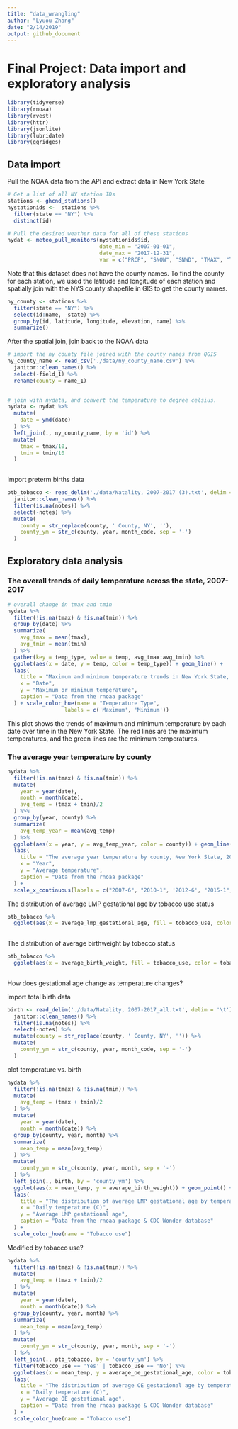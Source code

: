 ```yaml
---
title: "data_wrangling"
author: "Lyuou Zhang"
date: "2/14/2019"
output: github_document
---
```


# Final Project: Data import and exploratory analysis

```r
library(tidyverse)
library(rnoaa)
library(rvest)
library(httr)
library(jsonlite)
library(lubridate)
library(ggridges)
```

## Data import

Pull the NOAA data from the API and extract data in New York State

```r
# Get a list of all NY station IDs
stations <- ghcnd_stations()
nystationids <-  stations %>% 
  filter(state == "NY") %>% 
  distinct(id)

# Pull the desired weather data for all of these stations
nydat <- meteo_pull_monitors(nystationids$id, 
                             date_min = "2007-01-01", 
                             date_max = "2017-12-31", 
                             var = c("PRCP", "SNOW", "SNWD", "TMAX", "TMIN"))

```

Note that this dataset does not have the county names. To find the county for each station, we used the latitude and longitude of each station and spatially join with the NYS county shapefile in GIS to get the county names.

```r
ny_county <- stations %>% 
  filter(state == "NY") %>% 
  select(id:name, -state) %>% 
  group_by(id, latitude, longitude, elevation, name) %>% 
  summarize()

```

After the spatial join, join back to the NOAA data

```r
# import the ny county file joined with the county names from QGIS
ny_county_name <- read_csv('./data/ny_county_name.csv') %>% 
  janitor::clean_names() %>% 
  select(-field_1) %>% 
  rename(county = name_1)
 

# join with nydata, and convert the temperature to degree celsius.
nydata <- nydat %>% 
  mutate(
    date = ymd(date)
  ) %>% 
  left_join(., ny_county_name, by = 'id') %>% 
  mutate(
    tmax = tmax/10,
    tmin = tmin/10
  )
 
```

Import preterm births data


```r
ptb_tobacco <- read_delim('./data/Natality, 2007-2017 (3).txt', delim = '\t') %>% 
  janitor::clean_names() %>% 
  filter(is.na(notes)) %>% 
  select(-notes) %>% 
  mutate(
    county = str_replace(county, ' County, NY', ''),
    county_ym = str_c(county, year, month_code, sep = '-')
  )

```


## Exploratory data analysis 

### The overall trends of daily temperature across the state, 2007-2017

```r
# overall change in tmax and tmin
nydata %>% 
  filter(!is.na(tmax) & !is.na(tmin)) %>% 
  group_by(date) %>% 
  summarize(
    avg_tmax = mean(tmax),
    avg_tmin = mean(tmin)
  ) %>%
  gather(key = temp_type, value = temp, avg_tmax:avg_tmin) %>%
  ggplot(aes(x = date, y = temp, color = temp_type)) + geom_line() +
  labs(
    title = "Maximum and minimum temperature trends in New York State, 2007-2017",
    x = "Date",
    y = "Maximum or minimum temperature",
    caption = "Data from the rnoaa package"
  ) + scale_color_hue(name = "Temperature Type", 
                  labels = c('Maximum', 'Minimum'))

```

This plot shows the trends of maximum and minimum temperature by each date over time in the New York State. The red lines are the maximum temperatures, and the green lines are the minimum temperatures.

### The average year temperature by county

```r
nydata %>% 
  filter(!is.na(tmax) & !is.na(tmin)) %>% 
  mutate(
    year = year(date),
    month = month(date),
    avg_temp = (tmax + tmin)/2
  ) %>% 
  group_by(year, county) %>% 
  summarize(
    avg_temp_year = mean(avg_temp)
  ) %>% 
  ggplot(aes(x = year, y = avg_temp_year, color = county)) + geom_line() +
  labs(
    title = "The average year temperature by county, New York State, 2007-2017",
    x = "Year",
    y = "Average temperature",
    caption = "Data from the rnoaa package"
  ) +
  scale_x_continuous(labels = c("2007-6", "2010-1", '2012-6', "2015-1", '2017-6'))

```

The distribution of average LMP gestational age by tobacco use status

```r
ptb_tobacco %>%
  ggplot(aes(x = average_lmp_gestational_age, fill = tobacco_use, color = tobacco_use)) + geom_density(alpha = 0.5)
    
```

The distribution of average birthweight by tobacco status

```r

ptb_tobacco %>%
  ggplot(aes(x = average_birth_weight, fill = tobacco_use, color = tobacco_use)) + geom_density(alpha = 0.5)
    
```

How does gestational age change as temperature changes?

import total birth data

```r
birth <- read_delim('./data/Natality, 2007-2017_all.txt', delim = '\t') %>% 
  janitor::clean_names() %>% 
  filter(is.na(notes)) %>% 
  select(-notes) %>% 
  mutate(county = str_replace(county, ' County, NY', '')) %>% 
  mutate(
    county_ym = str_c(county, year, month_code, sep = '-')
  )

```

plot temperature vs. birth

```r

nydata %>% 
  filter(!is.na(tmax) & !is.na(tmin)) %>% 
  mutate(
    avg_temp = (tmax + tmin)/2
  ) %>% 
  mutate(
    year = year(date),
    month = month(date)) %>% 
  group_by(county, year, month) %>% 
  summarize(
    mean_temp = mean(avg_temp)
  ) %>% 
  mutate(
    county_ym = str_c(county, year, month, sep = '-')
  ) %>% 
  left_join(., birth, by = 'county_ym') %>% 
  ggplot(aes(x = mean_temp, y = average_birth_weight)) + geom_point() + geom_smooth() +
  labs(
    title = "The distribution of average LMP gestational age by temperature",
    x = "Daily temperature (C)",
    y = "Average LMP gestational age",
    caption = "Data from the rnoaa package & CDC Wonder database"
  ) +
  scale_color_hue(name = "Tobacco use")

```


Modified by tobacco use?

```r
nydata %>% 
  filter(!is.na(tmax) & !is.na(tmin)) %>% 
  mutate(
    avg_temp = (tmax + tmin)/2
  ) %>% 
  mutate(
    year = year(date),
    month = month(date)) %>% 
  group_by(county, year, month) %>% 
  summarize(
    mean_temp = mean(avg_temp)
  ) %>% 
  mutate(
    county_ym = str_c(county, year, month, sep = '-')
  ) %>% 
  left_join(., ptb_tobacco, by = 'county_ym') %>% 
  filter(tobacco_use == 'Yes' | tobacco_use == 'No') %>% 
  ggplot(aes(x = mean_temp, y = average_oe_gestational_age, color = tobacco_use)) + geom_point(alpha = 0.8) + geom_smooth() +
  labs(
    title = "The distribution of average OE gestational age by temperature, stratified by tobacco use status",
    x = "Daily temperature (C)",
    y = "Average OE gestational age",
    caption = "Data from the rnoaa package & CDC Wonder database"
  ) +
  scale_color_hue(name = "Tobacco use")

```







